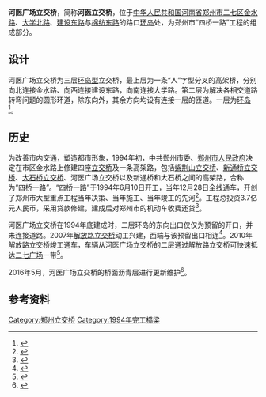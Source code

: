 {{noteTA
|G1=Unit
|G2=Transport
}}
{{Infobox Bridge
|bridge_name= 河医广场立交桥
|native_name= 河医立交桥
|image= Heyi Interchange 20190307.jpg
|image_size= 280px
|caption=
|carries=北向：[[金水路|金水路]]<br>南向：[[大学路_(郑州)|大学北路]]<br>东向：[[解放路立交桥|解放路立交桥]] (二层)/[[建设路_(郑州)|建设东路]] (一层)<br>西向：[[建设路_(郑州)|建设东路]]<br>西北向：[[棉纺路|棉纺东路]]
|length=
|coordinates={{Coord|34.755200|N|113.637979|E|display=inline,title}}
|winner=
|design=[[交流道#環島型|环岛型]]
|begin=1994年6月10日
|complete=1994年12月28日
|spans=
|width=16米 (第二、三层主线)
|location={{PRC}}[[河南省|河南省]][[郑州市|郑州市]][[二七区|二七区]]
|height=
|cost=
|builder=
|maint=
|engineering=
|mapframe-zoom=15
|lanes=双向4车道 (第二、三层主线)
}}
'''河医广场立交桥'''，简称'''河医立交桥'''，位于[[中华人民共和国|中华人民共和国]][[河南省|河南省]][[郑州市|郑州市]][[二七区|二七区]][[金水路|金水路]]、[[大学路_(郑州)|大学北路]]、[[建设路_(郑州)|建设东路]]与[[棉纺路|棉纺东路]]的路口[[环岛|环岛]]处，为郑州市“四桥一路”工程的组成部分。

== 设计 ==
河医广场立交桥为三层[[交流道#環島型|环岛型]]立交桥，最上层为一条“人”字型分叉的高架桥，分别向北连接金水路、向西连接建设东路，向南连接大学路。第二层为解决各相交道路转弯问题的圆形环道，除东向外，其余方向均设有连接一层的匝道。一层为[[环岛|环岛]]<ref>{{cite book |author1=《郑州大辞典》编纂委员会 |title=郑州大辞典 |publisher=中州古籍出版社 |location=郑州 |accessdate=2020-07-29}}</ref>。

== 历史 ==
为改善市内交通，塑造都市形象，1994年初，中共郑州市委、[[郑州市人民政府|郑州市人民政府]]决定在市区金水路上修建四座[[交流道|立交桥]]及一条高架路，包括[[紫荆山立交桥|紫荆山立交桥]]、[[新通桥立交桥|新通桥立交桥]]、[[大石桥立交桥|大石桥立交桥]]、河医广场立交桥以及新通桥和大石桥之间的高架路，合称为“四桥一路”。“四桥一路”于1994年6月10日开工，当年12月28日全线通车，开创了郑州市大型重点工程当年决策、当年施工、当年竣工的先河<ref>{{cite book |author1=郑州市地方史志编纂委员会 |title=郑州市志（1991-2000） |publisher=中州古籍出版社 |location=郑州 |accessdate=2020-07-29}}</ref>。工程总投资3.7亿元人民币，采用贷款修建，建成后对郑州市的机动车收费还贷<ref>{{cite news |title=车主凑钱建成的“四桥一路” 23年后仍是郑州“主动脉” |url=http://newpaper.dahe.cn/hnsb/html/2018-11/07/content_293811.htm |accessdate=2020-07-29 |work=河南商报 |date=2018-11-07 |archive-date=2020-07-29 |archive-url=https://web.archive.org/web/20200729095602/http://newpaper.dahe.cn/hnsb/html/2018-11/07/content_293811.htm |dead-url=no }}</ref>。

河医广场立交桥在1994年底建成时，二层环岛的东向出口仅仅为预留的开口，并未连接道路。2007年[[解放路立交桥|解放路立交桥]]动工兴建，西端与该预留出口相连<ref>{{cite news |title=郑州首座斜拉立交开工 两年后二七广场直通碧沙岗 |url=http://news.sina.com.cn/c/2007-12-27/043413154390s.shtml |accessdate=2020-07-30 |date=2007-12-27 |archive-date=2019-07-21 |archive-url=https://web.archive.org/web/20190721031037/http://news.sina.com.cn/c/2007-12-27/043413154390s.shtml |dead-url=no }}</ref>。2010年解放路立交桥竣工通车，车辆从河医广场立交桥的二层通过解放路立交桥可快速抵达[[二七广场|二七广场]]一带<ref>{{cite news |title=解放路立交桥正式通车 郑州将迈入“高架时代” |url=http://henan.sina.com.cn/news/hnyw/2010-12-27/63-51481.html |accessdate=2020-07-30 |date=2010-12-27 |archive-date=2019-07-21 |archive-url=https://web.archive.org/web/20190721031034/http://henan.sina.com.cn/news/hnyw/2010-12-27/63-51481.html |dead-url=no }}</ref>。

2016年5月，河医广场立交桥的桥面沥青层进行更新维护<ref>{{cite news |title=郑州“四桥一路”近期夜间封闭施工 |url=http://www.zhengzhou.gov.cn/news4/23354.jhtml |accessdate=2020-07-29 |date=2016-05-25 |archive-date=2020-07-29 |archive-url=https://web.archive.org/web/20200729094941/http://www.zhengzhou.gov.cn/news4/23354.jhtml |dead-url=no }}</ref>。

== 参考资料 ==
{{reflist}}

{{郑州立交桥}}

[[Category:郑州立交桥|Category:郑州立交桥]]
[[Category:1994年完工橋梁|Category:1994年完工橋梁]]